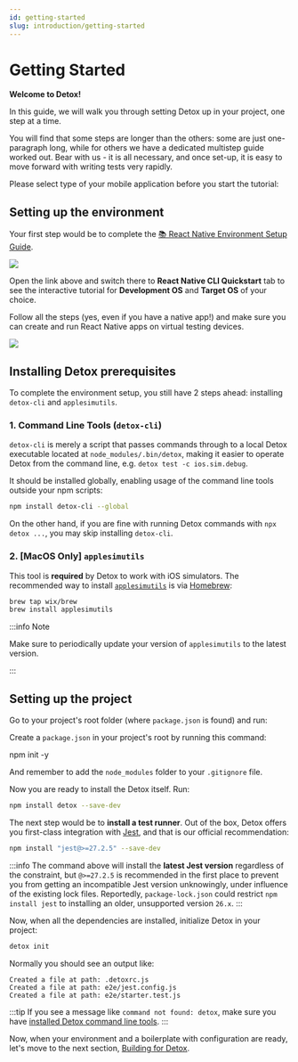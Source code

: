 ```yaml
---
id: getting-started
slug: introduction/getting-started
---
```



# Getting Started

**Welcome to Detox!**

In this guide, we will walk you through setting Detox up in your project, one step at a time.

You will find that some steps are longer than the others: some are just one-paragraph long, while for others we have a dedicated multistep guide worked out. Bear with us - it is all necessary, and once set-up, it is easy to move forward with writing tests very rapidly.

Please select type of your mobile application before you start the tutorial:

<Tabs groupId="appType">
    <TabItem value="start-rn" label="React Native" default />
    <TabItem value="start-expo" label="Expo">
        <IntroExpo />
    </TabItem>
    <TabItem value="start-other" label="Other">
        <IntroOther />
    </TabItem>
</Tabs>

## Setting up the environment

Your first step would be to complete the
[📚 React Native Environment Setup Guide](https://reactnative.dev/docs/next/environment-setup).

![](img/rn-env.png)

<p>
    Open the link above and switch there to <b>React Native CLI Quickstart</b> tab to see
    the interactive tutorial for <b>Development OS</b> and <b>Target OS</b> of your choice.
</p>

<p>
    Follow all
    the steps <span style={{color: 'red'}}>(yes, even if you have a native app!)</span> and
    make sure you can create and run React Native apps on virtual testing devices.
</p>

![](img/rn-env-done.png)

## Installing Detox prerequisites

To complete the environment setup, you still have 2 steps ahead: installing `detox-cli` and `applesimutils`.

### 1. Command Line Tools (`detox-cli`)

`detox-cli` is merely a script that passes commands through to
a local Detox executable located at `node_modules/.bin/detox`,
making it easier to operate Detox from the command line, e.g. `detox test -c ios.sim.debug`.

It should be installed globally, enabling usage of the command line tools outside your npm scripts:

```bash npm2yarn
npm install detox-cli --global
```

On the other hand, if you are fine with running Detox commands with `npx detox ...`, you may skip installing `detox-cli`.

### 2. [MacOS Only] `applesimutils`

This tool is **required** by Detox to work with iOS simulators. The recommended way to install
[`applesimutils`](https://github.com/wix/AppleSimulatorUtils) is via [Homebrew](https://brew.sh):

```sh
brew tap wix/brew
brew install applesimutils
```

:::info Note

Make sure to periodically update your version of `applesimutils` to the latest version.

:::

## Setting up the project

<Tabs groupId="appType">
    <TabItem value="start-rn" label="React Native" default>
        Go to your project's root folder (where <code>package.json</code> is found) and run:
    </TabItem>
    <TabItem value="start-other" label="Native iOS">
        <p>Create a <code>package.json</code> in your project's root by running this command:</p>
        <CodeBlock language="bash">
            npm init -y
        </CodeBlock>
        <p>And remember to add the <code>node_modules</code> folder to your <code>.gitignore</code> file.</p>
        <p>Now you are ready to install the Detox itself. Run:</p>
    </TabItem>
</Tabs>

```bash npm2yarn
npm install detox --save-dev
```

The next step would be to **install a test runner**. Out of the box, Detox offers you first-class integration
with [Jest](https://jestjs.io), and that is our official recommendation:

```bash npm2yarn
npm install "jest@>=27.2.5" --save-dev
```

:::info
The command above will install the **latest Jest version** regardless of the constraint, but `@>=27.2.5` is
recommended in the first place to prevent you from getting an incompatible Jest version unknowingly, under influence
of the existing lock files. Reportedly, `package-lock.json` could restrict `npm install jest` to installing
an older, unsupported version `26.x`.
:::

Now, when all the dependencies are installed, initialize Detox in your project:

```bash
detox init
```

Normally you should see an output like:

```plain text
Created a file at path: .detoxrc.js
Created a file at path: e2e/jest.config.js
Created a file at path: e2e/starter.test.js
```

:::tip
If you see a message like `command not found: detox`, make sure you have [installed Detox command line tools](#1-command-line-tools-detox-cli).
:::

Now, when your environment and a boilerplate with configuration are ready, let's move to the next section,
[Building for Detox](Introduction.BuildingWithDetox.mdx).
